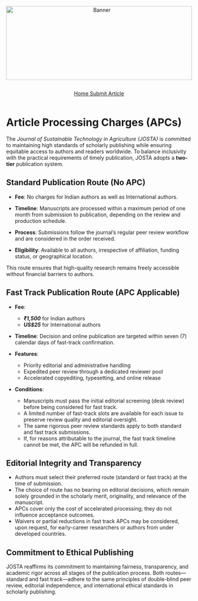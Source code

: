 ```{=html}
<div style="text-align: center; margin-bottom: 1em;">
  <img src="websitecover.jpg"
       alt="Banner"
       style="width: 100%; max-height: 200px; object-fit: cover;">
</div>
```

<link rel="stylesheet" href="https://cdn.jsdelivr.net/npm/bootstrap-icons/font/bootstrap-icons.css" />

<!-- Horizontal Button Group -->

::: {style="display: flex; flex-wrap: wrap; gap: 1em; justify-content: center; margin-top: 1em;"}
<a href="index.qmd" class="btn btn-outline-secondary"> <i  class="bi bi-house"></i> Home </a> <a href="submit.qmd" class="btn btn-outline-secondary"> <i class="bi bi-upload"></i> Submit Article </a>
:::

# Article Processing Charges (APCs) {.unnumbered}

The *Journal of Sustainable Technology in Agriculture (JOSTA)* is committed to maintaining high standards of scholarly publishing while ensuring equitable access to authors and readers worldwide. To balance inclusivity with the practical requirements of timely publication, JOSTA adopts a **two-tier** publication system.

## Standard Publication Route (No APC) {.unnumbered}

- **Fee**: No charges for Indian authors as well as International authors.

- **Timeline**: Manuscripts are processed within a maximum period of one month from submission to publication, depending on the review and production schedule.

- **Process**: Submissions follow the journal’s regular peer review workflow and are considered in the order received.

- **Eligibility**: Available to all authors, irrespective of affiliation, funding status, or geographical location.

This route ensures that high-quality research remains freely accessible without financial barriers to authors.

## Fast Track Publication Route (APC Applicable) {.unnumbered}

- **Fee**:
  - ***₹1,500*** for Indian authors 
  - ***US$25*** for International authors
  
- **Timeline**: Decision and online publication are targeted within seven (7) calendar days of fast-track confirmation.

- **Features**:
  - Priority editorial and administrative handling
  - Expedited peer review through a dedicated reviewer pool
  - Accelerated copyediting, typesetting, and online release
  
- **Conditions**:
  - Manuscripts must pass the initial editorial screening (desk review) before being considered for fast track.
  - A limited number of fast-track slots are available for each issue to preserve review quality and editorial oversight.
  - The same rigorous peer review standards apply to both standard and fast track submissions.
  - If, for reasons attributable to the journal, the fast track timeline cannot be met, the APC will be refunded in full.

## Editorial Integrity and Transparency {.unnumbered}

- Authors must select their preferred route (standard or fast track) at the time of submission.
- The choice of route has no bearing on editorial decisions, which remain solely grounded in the scholarly merit, originality, and relevance of the manuscript.
- APCs cover only the cost of accelerated processing; they do not influence acceptance outcomes.
- Waivers or partial reductions in fast track APCs may be considered, upon request, for early-career researchers or authors from under developed countries.

## Commitment to Ethical Publishing {.unnumbered}

JOSTA reaffirms its commitment to maintaining fairness, transparency, and academic rigor across all stages of the publication process. Both routes—standard and fast track—adhere to the same principles of double-blind peer review, editorial independence, and international ethical standards in scholarly publishing.

